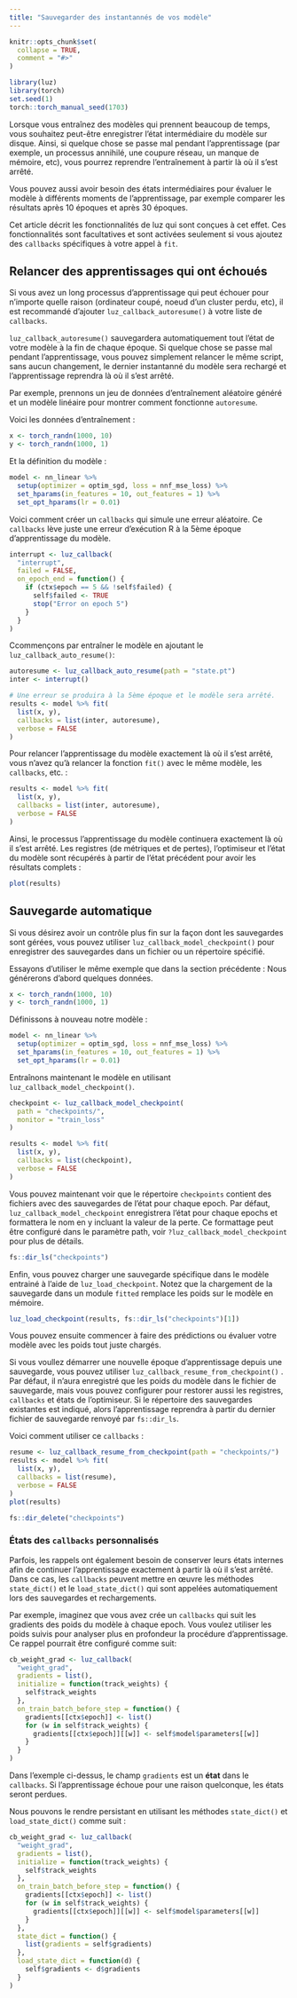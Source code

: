 ```yaml
---
title: "Sauvegarder des instantannés de vos modèle"
---
```


```r
knitr::opts_chunk$set(
  collapse = TRUE,
  comment = "#>"
)
```

```r
library(luz)
library(torch)
set.seed(1)
torch::torch_manual_seed(1703)
```

Lorsque vous entraînez des modèles qui prennent beaucoup de temps, vous souhaitez peut-être enregistrer l'état intermédiaire du modèle sur disque.
Ainsi, si quelque chose se passe mal pendant l'apprentissage (par exemple, un processus annihilé, une coupure réseau, un manque de mémoire, etc),
vous pourrez reprendre l'entraînement à partir là où il s'est arrêté. 

Vous pouvez aussi avoir besoin des états intermédiaires pour évaluer le modèle à différents
moments de l'apprentissage, par exemple comparer les résultats après 10 époques et après 30 époques.

Cet article décrit les fonctionnalités de luz qui sont conçues à cet effet. Ces fonctionnalités 
sont facultatives et sont activées seulement si vous ajoutez des `callbacks` spécifiques à votre appel à `fit`.

## Relancer des apprentissages qui ont échoués

Si vous avez un long processus d'apprentissage qui peut échouer pour n'importe quelle raison (ordinateur coupé, noeud d'un cluster perdu, etc), 
il est recommandé d'ajouter `luz_callback_autoresume()` à votre liste de `callbacks`.

`luz_callback_autoresume()` sauvegardera automatiquement tout l'état de votre
modèle à la fin de chaque époque. Si quelque chose se passe mal pendant l'apprentissage, vous pouvez simplement
relancer le même script, sans aucun changement, le dernier instantanné du modèle sera rechargé
et l'apprentissage reprendra là où il s'est arrêté.

Par exemple, prennons un jeu de données d'entraînement aléatoire généré et un modèle linéaire pour montrer comment fonctionne `autoresume`.

Voici les données d'entraînement :

```r
x <- torch_randn(1000, 10)
y <- torch_randn(1000, 1)
```

Et la définition du modèle :

```r
model <- nn_linear %>%
  setup(optimizer = optim_sgd, loss = nnf_mse_loss) %>%
  set_hparams(in_features = 10, out_features = 1) %>%
  set_opt_hparams(lr = 0.01)
```

Voici comment créer un `callbacks` qui simule une erreur aléatoire.
Ce `callbacks` lève juste une erreur d'exécution R à la 5ème époque d'apprentissage du modèle.

```r
interrupt <- luz_callback(
  "interrupt",
  failed = FALSE,
  on_epoch_end = function() {
    if (ctx$epoch == 5 && !self$failed) {
      self$failed <- TRUE
      stop("Error on epoch 5")
    }
  }
)
```

Ccommençons par entraîner le modèle en ajoutant le `luz_callback_auto_resume()`:
  
```r
autoresume <- luz_callback_auto_resume(path = "state.pt")
inter <- interrupt()

# Une erreur se produira à la 5ème époque et le modèle sera arrêté.
results <- model %>% fit(
  list(x, y),
  callbacks = list(inter, autoresume),
  verbose = FALSE
)
```

Pour relancer l'apprentissage du modèle exactement là où il s'est arrêté, vous n'avez qu'à relancer la fonction `fit()` avec le même modèle, les `callbacks`, etc. :
  
```r
results <- model %>% fit(
  list(x, y),
  callbacks = list(inter, autoresume),
  verbose = FALSE
)
```

Ainsi, le processus l'apprentissage du modèle continuera exactement là où il s'est arrêté. 
Les registres (de métriques et de pertes), l'optimiseur et l'état du modèle sont récupérés à partir de l'état précédent pour avoir les résultats complets :
  
```r
plot(results)
```


## Sauvegarde automatique 

Si vous désirez avoir un contrôle plus fin sur la façon dont les sauvegardes sont gérées, 
vous pouvez utiliser `luz_callback_model_checkpoint()` pour enregistrer des sauvegardes dans un fichier ou un répertoire spécifié.

Essayons d'utiliser le même exemple que dans la section précédente :
Nous générerons d'abord quelques données.

```r
x <- torch_randn(1000, 10)
y <- torch_randn(1000, 1)
```

Définissons à nouveau notre modèle :

```r
model <- nn_linear %>%
  setup(optimizer = optim_sgd, loss = nnf_mse_loss) %>%
  set_hparams(in_features = 10, out_features = 1) %>%
  set_opt_hparams(lr = 0.01)
```

Entraînons maintenant le modèle en utilisant `luz_callback_model_checkpoint()`.

```r
checkpoint <- luz_callback_model_checkpoint(
  path = "checkpoints/", 
  monitor = "train_loss"
)

results <- model %>% fit(
  list(x, y),
  callbacks = list(checkpoint),
  verbose = FALSE
)
```

Vous pouvez maintenant voir que le répertoire `checkpoints` contient des fichiers avec des sauvegardes de l'état pour chaque epoch. Par défaut, `luz_callback_model_checkpoint` 
enregistrera l'état pour chaque epochs et formattera le nom en y incluant la valeur de la perte. Ce formattage peut être configuré 
dans le paramètre path, voir `?luz_callback_model_checkpoint` pour plus de détails.

```r
fs::dir_ls("checkpoints")
```

Enfin, vous pouvez charger une sauvegarde spécifique dans le modèle entrainé à l'aide de `luz_load_checkpoint`. Notez que la chargement de la sauvegarde dans un module `fitted` remplace les poids sur le modèle en mémoire. 

```r
luz_load_checkpoint(results, fs::dir_ls("checkpoints")[1])
```

Vous pouvez ensuite commencer à faire des prédictions ou évaluer votre modèle avec les poids tout juste chargés.

Si vous voullez démarrer une nouvelle époque d'apprentissage depuis une sauvegarde, vous pouvez utiliser 
`luz_callback_resume_from_checkpoint()` . Par défaut, il n'aura enregistré que les poids du modèle dans le fichier de sauvegarde, 
mais vous pouvez configurer pour restorer aussi les registres, `callbacks` et états de l'optimiseur. Si le répertoire des 
sauvegardes existantes est indiqué, alors l'apprentissage reprendra à partir du dernier fichier de sauvegarde renvoyé par
`fs::dir_ls`.

Voici comment utiliser ce `callbacks` :

```r
resume <- luz_callback_resume_from_checkpoint(path = "checkpoints/")
results <- model %>% fit(
  list(x, y),
  callbacks = list(resume),
  verbose = FALSE
)
plot(results)
```

```r
fs::dir_delete("checkpoints")
```

### États des `callbacks` personnalisés

Parfois, les rappels ont également besoin de conserver leurs états internes afin de continuer l'apprentissage exactement à partir là où il s'est arrêté. Dans ce cas, les  `callbacks` peuvent mettre en œuvre les méthodes `state_dict()` et le `load_state_dict()` qui sont appelées automatiquement lors des sauvegardes et rechargements.

Par exemple, imaginez que vous avez crée un `callbacks` qui suit les gradients des poids du modèle à chaque epoch. Vous voulez utiliser les poids suivis pour analyser plus en profondeur la procédure d'apprentissage. Ce rappel pourrait être configuré comme suit:

```r
cb_weight_grad <- luz_callback(
  "weight_grad",
  gradients = list(),
  initialize = function(track_weights) {
    self$track_weights
  },
  on_train_batch_before_step = function() {
    gradients[[ctx$epoch]] <- list()
    for (w in self$track_weights) {
      gradients[[ctx$epoch]][[w]] <- self$model$parameters[[w]]
    }
  }
)
```

Dans l'exemple ci-dessus, le champ `gradients` est un **état** dans le `callbacks`. Si l'apprentissage échoue pour une raison quelconque, les états seront perdues. 

Nous pouvons le rendre persistant en utilisant les méthodes `state_dict()` et `load_state_dict()` comme suit :

```r
cb_weight_grad <- luz_callback(
  "weight_grad",
  gradients = list(),
  initialize = function(track_weights) {
    self$track_weights
  },
  on_train_batch_before_step = function() {
    gradients[[ctx$epoch]] <- list()
    for (w in self$track_weights) {
      gradients[[ctx$epoch]][[w]] <- self$model$parameters[[w]]
    }
  },
  state_dict = function() {
    list(gradients = self$gradients)
  },
  load_state_dict = function(d) {
    self$gradients <- d$gradients
  }
)
```
